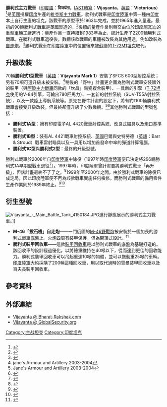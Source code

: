 {{noteTA
|G1=Military
}}
{{Infobox weapon
|is_vehicle=yes
|圖片= [[File:AB133_-_Vijayanta_MBT.JPG|300px]]
|照片說明= 位於[[馬哈拉施特拉邦|馬哈拉施特拉邦]]印度國家戰爭紀念堂外的勝利式主力戰車
|名稱= 勝利式主力戰車 [[File:Flag_of_India.svg|30px]]<br />{{lang|de|Vijayanta}}
|類型= [[主力戰車|主力戰車]]
|代號= 
|服役= 1965年
|退役= 2008年
|產地= {{UK}}<br>{{flag|India}}
|設計= 
|生產= 1963年（原型車）<br>1965年～1968年（量產階段）
|產量= 2200輛
|造價= 
|用戶= {{flag|India}}
|衍生自= [[維克斯主戰坦克|維克斯主戰坦克]]
|衍生= 
|乘員= 4人
|長度= 9.788米
|闊度= 3.168米
|高度= 2.711米
|重量= 39公噸
|裝甲= 80毫米
|主要= 1×[[L7線膛炮|105毫米L7A2戰車炮]]<br>（備彈44發）
|次要= 1×12.7毫米機槍（防空機槍）<br>（備彈1000發）<br/>1×12.7毫米機槍（航向機槍）<br>（備彈2000發）<br/>1×7.62毫米機槍（同軸機槍）<br>（備彈500發）
|引擎= [[利蘭|利蘭]]L60柴油引寧
|懸掛= 扭力桿懸吊系統
|引擎馬力= 535匹（399千瓦）
|平地時速= 50公里/小時（31英哩/小時）
|馬力/重量= 
|行動= 530公里（330英哩）
}}
{{冷戰坦克}}
'''勝利式主力戰車'''（[[印度語|印度語]]：'''विजयंता'''，[[IAST|IAST轉寫]]：'''Vijayanta'''，[[英語|英語]]：'''Victorious'''）<ref name="janes1">{{Cite web|url = http://www.janes.com/articles/Janes-Armour-and-Artillery/Vijayanta-MBT-production-India.html|title = Vijayanta MBT production (India), MBTs and medium tanks|publisher = [[Jane's_Information_Group|Jane's Information Group]]|date = 2009-02-24|accessdate = 2009-08-02|archive-date = 2009-09-14|archive-url = https://web.archive.org/web/20090914065817/http://www.janes.com/articles/Janes-Armour-and-Artillery/Vijayanta-MBT-production-India.html|dead-url = no}}</ref>是[[英國|英國]]授權[[印度|印度]]生產的[[維克斯主戰坦克|維克斯主力戰車]]。勝利式戰車是[[印度陸軍|印度陸軍]]中第一種由[[印度|印度]]本土自行生產的坦克。該戰車的原型車於1963年完成，並於1965年進入量產。最初的90輛勝利式戰車是[[英國|英國]]製造的，<ref>{{Cite book|title = The Vickers tanks From landships to Challenger|last = Foss|first = Christopher F|author2 = McKenzie, Peter|year = 1988|publisher = Patrick Stephens Limited|isbn = 1-85260-141-8|pages = 185–186}}</ref>後續的量產作業則轉交由位於[[印度|印度]][[阿瓦迪|阿瓦迪]]的[[重型車輛工廠|重型車輛工廠]]進行；量產作業一直持續到1983年為止，總計生產了2200輛勝利式戰車。在勝利式戰車退役後，數輛該款戰車的車體被改裝為其他用途，例如改裝為[[自走炮|自走炮]]。<ref name="TGelbart">{{Cite book|last = Gelbart|first = Marsh|title = Tanks main battle and light tanks|url = https://archive.org/details/tanksmainbattlet00gelb|year = 1996|publisher = Brassey’s UK Ltd|pages = [https://archive.org/details/tanksmainbattlet00gelb/page/39 39]–40|isbn = 1-85753-168-X}}</ref>勝利式戰車在[[印度陸軍|印度陸軍]]中的位置後來被[[蘇聯|蘇聯]]的[[T-72主戰坦克|T-72M1坦克]]取代。

== 升級改裝 ==
70輛'''勝利式1型戰車'''（[[英語|英語]]：'''Vijayanta Mark 1'''）安裝了SFCS 600型射控系統；另有70項可選升級未被安裝。<ref>jane's Armour and Artillery 2003-2004</ref>稍後的「野牛」計畫更企圖為勝利式戰車安裝額外的裝甲（與[[阿瓊主戰坦克|阿瓊主力戰車]]同款的「坎昌」陶瓷複合裝甲）、一具新的引擎（[[T-72坦克|T-72坦克]]使用的V-84引擎，可輸出780匹馬力）、一套新的射控系統（SUV-T55A射控系統），以及一款陸上導航系統等。原先在野牛計畫的設定下，將有約1100輛勝利式戰車會接受升級改裝，但最終卻僅升級了少數幾輛。<ref name="JAA0304">Jane's Armour and Artillery 2003-2004</ref><ref name="globalsecurity1">{{Cite web|author = John Pike|url = http://www.globalsecurity.org/military/world/india/vijayanta.htm|title = Vijayanta|publisher = Globalsecurity.org|accessdate = 2012-03-18|archive-date = 2017-11-07|archive-url = https://web.archive.org/web/20171107021523/http://www.globalsecurity.org/military/world/india/vijayanta.htm|dead-url = no}}</ref>其他勝利式戰車的型號包括：<div>
* '''勝利式1A型'''：擁有印度電子AL 4420戰車射控系統、改良式瞄具以及炮口基準裝置。
* '''勝利式1B型'''：裝有AL 4421戰車射控系統、[[英國|英國]]巴爾與史特勞德（[[英語|英語]]：Barr & Stroud）戰車雷射瞄具以及一具用以增加首發命中率的彈道計算電腦。
* '''勝利式1C型'''與'''勝利式2型'''：最終的升級型號。
</div>

勝利式戰車於2008年自[[印度陸軍|印度陸軍]]中除役（1997年時[[印度陸軍|印度陸軍]]便已決定將296輛勝利式1A早期型戰車退役<ref name="autogenerated1">{{Cite web|url = http://164.100.24.208/ls/committeeR/PAC/5th.htm|title = Public Accounts Committee Fifth Report|publisher = 164.100.24.208|accessdate = 2012-03-18|archive-date = 2016-03-03|archive-url = https://web.archive.org/web/20160303201719/http://164.100.24.208/ls/committeeR/PAC/5th.htm|dead-url = no}}</ref>）。1997年時，印度陸軍曾計畫要將勝利式戰車「再升級」，但該計畫最終不了了之。<ref name="globalsecurity1">{{Cite web|author = John Pike|url = http://www.globalsecurity.org/military/world/india/vijayanta.htm|title = Vijayanta|publisher = Globalsecurity.org|accessdate = 2012-03-18}}</ref>1999年至2000年之間，由於勝利式戰車的除役已成定局，因此印度陸軍便不再為該款戰車實施任何檢修。而勝利式戰車的備用零件生產作業則於1989年終止。<ref name="autogenerated1">{{Cite web|url = http://164.100.24.208/ls/committeeR/PAC/5th.htm|title = Public Accounts Committee Fifth Report|publisher = 164.100.24.208|accessdate = 2012-03-18}}</ref><ref>{{Cite web|url = http://www.bharat-rakshak.com/LAND-FORCES/Equipment/Armour/342-Vijayanta.html|title = Land Forces Site - Vijayanta|publisher = Bharat Rakshak|accessdate = 2012-03-18|archive-date = 2012-04-11|archive-url = https://web.archive.org/web/20120411164706/http://www.bharat-rakshak.com/LAND-FORCES/Equipment/Armour/342-Vijayanta.html|dead-url = yes}}</ref>

== 衍生型號 ==
[[File:Vijayanta_-_Main_Battle_Tank_4150184.JPG|left]]進行靜態展示的勝利式主力戰車。]]
* '''M-46「投石機」自走炮'''——一門俄國的[[M-46型130毫米牵引加农炮|M-46野戰炮]]被安裝於一個加長的勝利式戰車底盤上。火炮四周有裝甲保護，但為開頂式設計。<ref name="janes2">{{Cite web|url = http://www.janes.com/articles/Janes-Armour-and-Artillery/130-mm-self-propelled-gun-Catapult-India.html|title = 130 mm self-propelled gun (Catapult) (India), Self-propelled guns and howitzers (tracked)|date = 2008-12-12|accessdate = 2009-08-02|publisher = [[Jane's_Information_Group|Jane's Information Group]]|archive-date = 2011-02-13|archive-url = https://web.archive.org/web/20110213015834/http://www.janes.com/articles/Janes-Armour-and-Artillery/130-mm-self-propelled-gun-Catapult-India.html|dead-url = no}}</ref>
* '''勝利式裝甲回收車'''——這款[[裝甲回收車|裝甲回收車]]是以勝利式戰車的底盤為基礎打造的。該回收車的設計經過優化，以將總重維持在40噸以下，從而達到更佳的回收能力。勝利式裝甲回收車可以吊起重達10噸的物體，並可以拖動重25噸的車輛。[[印度陸軍|印度陸軍]]大約採購了200輛這種回收車，用以取代過時的雪曼裝甲回收車以及百夫長裝甲回收車。

== 參考資料 ==
{{Reflist}}

== 外部連結 ==
* [https://web.archive.org/web/20120411164706/http://www.bharat-rakshak.com/LAND-FORCES/Equipment/Armour/342-Vijayanta.html Vijayanta @ Bharat-Rakshak.com]
* [http://www.globalsecurity.org/military/world/india/vijayanta.htm Vijayanta @ GlobalSecurity.org] {{Wayback|url=http://www.globalsecurity.org/military/world/india/vijayanta.htm |date=20171107021523 }}

{{現代戰車}}

[[Category:主战坦克|Category:主战坦克]]
[[Category:印度坦克|Category:印度坦克]]